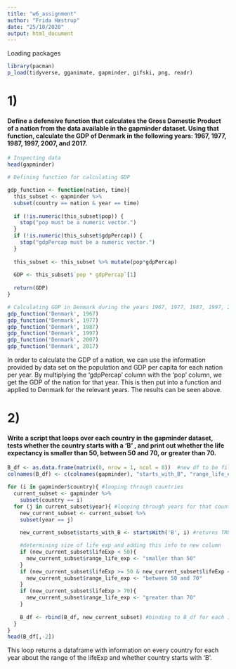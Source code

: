 ```yaml
---
title: "w6_assignment"
author: "Frida Hæstrup"
date: "25/10/2020"
output: html_document
---
```

Loading packages
```r
library(pacman)
p_load(tidyverse, gganimate, gapminder, gifski, png, readr)
```

# 1)
#### Define a defensive function that calculates the Gross Domestic Product of a nation from the data available in the gapminder dataset. Using that function, calculate the GDP of Denmark in the following years: 1967, 1977, 1987, 1997, 2007, and 2017.

```r
# Inspecting data
head(gapminder)

# Defining function for calculating GDP

gdp_function <- function(nation, time){
  this_subset <- gapminder %>%
  subset(country == nation & year == time)
  
  if (!is.numeric(this_subset$pop)) {
    stop("pop must be a numeric vector.")
  }
  if (!is.numeric(this_subset$gdpPercap)) {
    stop("gdpPercap must be a numeric vector.")
  }
  
  this_subset <- this_subset %>% mutate(pop*gdpPercap)
  
  GDP <- this_subset$`pop * gdpPercap`[1]
  
  return(GDP)
}

# Calculating GDP in Denmark during the years 1967, 1977, 1987, 1997, 2007, and 2017
gdp_function('Denmark', 1967)
gdp_function('Denmark', 1977)
gdp_function('Denmark', 1987)
gdp_function('Denmark', 1997)
gdp_function('Denmark', 2007)
gdp_function('Denmark', 2017)

```
In order to calculate the GDP of a nation, we can use the information provided by data set on the population and GDP per capita for each nation per year. By multiplying the 'gdpPercap' column with the 'pop' column, we get the GDP of the nation for that year. This is then put into a function and applied to Denmark for the relevant years.
The results can be seen above. 
  

# 2)
#### Write a script that loops over each country in the gapminder dataset, tests whether the country starts with a ‘B’ , and print out whether the life expectancy is smaller than 50, between 50 and 70, or greater than 70.

```r
B_df <- as.data.frame(matrix(0, nrow = 1, ncol = 8))  #new df to be filled with data from loop
colnames(B_df) <- c(colnames(gapminder), "starts_with_B", "range_life_exp")

for (i in gapminder$country){ #looping through countries
  current_subset <- gapminder %>% 
    subset(country == i)
  for (j in current_subset$year){ #looping through years for that country
    new_current_subset <- current_subset %>%
    subset(year == j)
    
    new_current_subset$starts_with_B <- startsWith('B', i) #returns TRUE in new colum if country starts with B 

    #determining size of life exp and adding this info to new column
    if (new_current_subset$lifeExp < 50){ 
      new_current_subset$range_life_exp <- "smaller than 50" 
    }
    if (new_current_subset$lifeExp >= 50 & new_current_subset$lifeExp <= 70){
      new_current_subset$range_life_exp <- "between 50 and 70"
    }
    if (new_current_subset$lifeExp > 70){
      new_current_subset$range_life_exp <- "greater than 70"
    }
    
    B_df <- rbind(B_df, new_current_subset) #binding to B_df for each iteration of the loop
  }
}
head(B_df[,-2])
```
This loop returns a dataframe with information on every country for each year about the range of the lifeExp and whether country starts with 'B'. 

